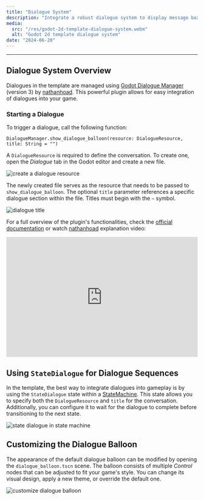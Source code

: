 ```yaml
---
title: "Dialogue System"
description: "Integrate a robust dialogue system to display message boxes and manage dialogues between game characters, enhancing narrative depth and player engagement."
media:
  src: "/res/godot-2d-template-dialogue-system.webm"
  alt: "Godot 2d template dialogue system"
date: "2024-06-20"
---
```




---

## Dialogue System Overview

Dialogues in the template are managed using [Godot Dialogue Manager](https://github.com/nathanhoad/godot_dialogue_manager) (version 3) by [nathanhoad](https://github.com/nathanhoad).
This powerful plugin allows for easy integration of dialogues into your game.

### Starting a Dialogue

To trigger a dialogue, call the following function:

```gdscript
DialogueManager.show_dialogue_balloon(resource: DialogueResource, title: String = "")
```

A `DialogueResource` is required to define the conversation. To create one, open the _Dialogue_ tab in the Godot editor and create a new file.

<Image src={_1_create_dialogue_resource} alt="create a dialogue resource" />

The newly created file serves as the resource that needs to be passed to `show_dialogue_balloon`.
The optional `title` parameter references a specific dialogue section within the file. Titles must begin with the `~` symbol.

<Image src={_3_dialogue_title} alt="dialogue title" />

For a full overview of the plugin's functionalities, check the [official documentation](https://github.com/nathanhoad/godot_dialogue_manager/tree/main/docs)
or watch [nathanhoad](https://www.youtube.com/@nathan_hoad) explanation video:

<iframe
  width="100%"
  height="315"
  src="https://www.youtube.com/embed/Ydzj1bT_pC8?si=EubquRRYnm0sD7uP"
  title="YouTube video player"
  frameborder="0"
  allow="accelerometer; autoplay; clipboard-write; encrypted-media; gyroscope; picture-in-picture; web-share"
  referrerpolicy="strict-origin-when-cross-origin"
  allowfullscreen
></iframe>

## Using `StateDialogue` for Dialogue Sequences

In the template, the best way to integrate dialogues into gameplay is by using the `StateDialogue` state within a [StateMachine](/godot-2d-topdown-template/state-machines).
This state allows you to specify both the `DialogueResource` and `title` for the conversation.
Additionally, you can configure it to wait for the dialogue to complete before transitioning to the next state.

<Image src={_4_state_dialogue} alt="state dialogue in state machine" />

## Customizing the Dialogue Balloon

The appearance of the default dialogue balloon can be modified by opening the `dialogue_balloon.tscn` scene.
The balloon consists of multiple _Control_ nodes that can be adjusted to fit your game's style.
You can change its visual design, apply a new theme, or override the default one.

<Image src={_5_dialogue_balloon} alt="customize dialogue balloon" />
